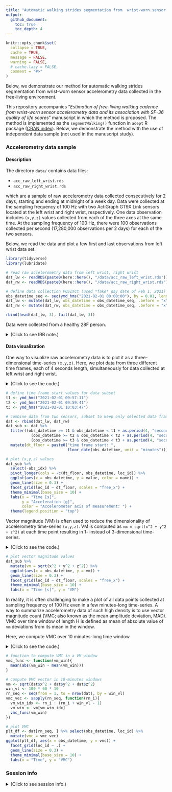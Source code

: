 ```yaml
---
title: "Automatic walking strides segmentation from  wrist-worn sensor accelerometry data collected in the free-living"
output:
  github_document:
    toc: true
    toc_depth: 4
---
```


<!-- README.md is generated from README.Rmd. Please edit that file -->

```r
knitr::opts_chunk$set(
  collapse = TRUE,
  cache = TRUE,
  message = FALSE,
  warning = FALSE,
  # cache.lazy = FALSE,
  comment = "#>"
)
```

Below, we demonstrate our method for automatic walking strides segmentation from wrist-worn sensor accelerometry data collected in the free-living environment. 

This repository accompanies "*Estimation of free-living walking cadence from wrist-worn sensor accelerometry data and its association with SF-36 quality of life scores*" manuscript in which the method is proposed. The method is implemented as the `segmentWalking()` function in `adept` R package ([CRAN index](https://cran.r-project.org/web/packages/adept/index.html)). Below, we demonstrate the method with the use of independent data sample (not used in the manuscript study). 

### Accelerometry data sample 

#### Description 

The directory `data/` contains data files: 

* `acc_raw_left_wrist.rds`
* `acc_raw_right_wrist.rds`

which are a sample of raw accelerometry data collected consecutively for 2 days, starting and ending at midnight of a week day. Data were collected at the sampling frequency of 100 Hz with two ActiGraph GT9X Link sensors located at the left wrist and right wrist, respectively. One data observation includes `(x,y,z)` values collected from each of the three axes at the same time. At the sampling frequency of 100 Hz, there were 100 observations collected per second (17,280,000 observations per 2 days) for each of the two sensors.

Below, we read the data and plot a few first and last observations from left wrist data set. 

```r
library(tidyverse)
library(lubridate)

# read raw accelerometry data from left wrist, right wrist
dat_lw <- readRDS(paste0(here::here(), "/data/acc_raw_left_wrist.rds")) %>% as_tibble()
dat_rw <- readRDS(paste0(here::here(), "/data/acc_raw_right_wrist.rds")) %>% as_tibble()

# define data collection POSIXct (used *fake* day date of Feb 1, 2021)
obs_datetime_seq <- seq(ymd_hms("2021-02-01 00:00:00"), by = 0.01, length.out = nrow(dat_lw))
dat_lw <- mutate(dat_lw, obs_datetime = obs_datetime_seq, .before = "x")
dat_rw <- mutate(dat_rw, obs_datetime = obs_datetime_seq, .before = "x")
```

```r
rbind(head(dat_lw, 3), tail(dat_lw, 3))
```

Data were collected from a healthy 28F person.

<details>
  <summary>(Click to see IRB note.)</summary>
  
The raw accelerometry data in `data/` package were collected from sensors worn by Marta Karas, an author of this repository. The IRB Office Determination Request Form for Primary (New) Data Collection request form was submitted in regard to the collection and further publishing of these data. Based on preliminary review of the request form submitted, it was determined that the data collection and further data publishing activity described in the determination request does not qualify as human subjects research as defined by DHHS regulations 45 CFR 46.102, and does not require IRB oversight.
</details>

#### Data visualization  

One way to visualize raw accelerometry data is to plot it as a three-dimensional time-series `(x,y,z)`. Here, we plot data from three different time frames, each of 4 seconds length, simultaneously for data collected at left wrist and right wrist. 

<details> <summary>(Click to see the code.)</summary>
```r
# define time frame start values for data subset
t1 <- ymd_hms("2021-02-01 09:57:11") 
t2 <- ymd_hms("2021-02-01 09:59:41") 
t3 <- ymd_hms("2021-02-01 10:03:47") 

# combine data from two sensors, subset to keep only selected data frames 
dat <- rbind(dat_lw, dat_rw)
dat_sub <- dat %>%
  filter((obs_datetime >= t1 & obs_datetime < t1 + as.period(4, "seconds")) | 
           (obs_datetime >= t2 & obs_datetime < t2 + as.period(4, "seconds")) | 
           (obs_datetime >= t3 & obs_datetime < t3 + as.period(4, "seconds")) ) %>%
  mutate(dt_floor = paste0("time frame start: ", 
                           floor_date(obs_datetime, unit = "minutes")))

# plot (x,y,z) values 
dat_sub %>%
  select(-obs_idx) %>% 
  pivot_longer(cols = -c(dt_floor, obs_datetime, loc_id)) %>%
  ggplot(aes(x = obs_datetime, y = value, color = name)) + 
  geom_line(size = 0.3) + 
  facet_grid(loc_id ~ dt_floor, scales = "free_x") + 
  theme_minimal(base_size = 10) + 
  labs(x = "Time [s]", 
       y = "Acceleration [g]", 
       color = "Accelerometer axis of measurement: ") + 
  theme(legend.position = "top")
```
</details>

```r
# define time frame start values for data subset
t1 <- ymd_hms("2021-02-01 09:57:11") 
t2 <- ymd_hms("2021-02-01 09:59:41") 
t3 <- ymd_hms("2021-02-01 10:03:47") 

# combine data from two sensors, subset to keep only selected data frames 
dat <- rbind(dat_lw, dat_rw)
dat_sub <- dat %>%
  filter((obs_datetime >= t1 & obs_datetime < t1 + as.period(4, "seconds")) | 
           (obs_datetime >= t2 & obs_datetime < t2 + as.period(4, "seconds")) | 
           (obs_datetime >= t3 & obs_datetime < t3 + as.period(4, "seconds")) ) %>%
  mutate(dt_floor = paste0("time frame start: ", 
                           floor_date(obs_datetime, unit = "minutes")))

# plot (x,y,z) values 
dat_sub %>%
  select(-obs_idx) %>% 
  pivot_longer(cols = -c(dt_floor, obs_datetime, loc_id)) %>%
  ggplot(aes(x = obs_datetime, y = value, color = name)) + 
  geom_line(size = 0.3) + 
  facet_grid(loc_id ~ dt_floor, scales = "free_x") + 
  theme_minimal(base_size = 10) + 
  labs(x = "Time [s]", 
       y = "Acceleration [g]", 
       color = "Accelerometer axis of measurement: ") + 
  theme(legend.position = "top")
```

Vector magnitude (VM) is often used to reduce the dimensionality of accelerometry time-series `(x,y,z)`. VM is computed as `vm = sqrt(x^2 + y^2 + z^2)` at each time point resulting in 1- instead of 3-dimensional time-series.

<details> <summary>(Click to see the code.)</summary>
```r
# plot vector magnitude values 
dat_sub %>%
  mutate(vm = sqrt(x^2 + y^2 + z^2)) %>%
  ggplot(aes(x = obs_datetime, y = vm)) + 
  geom_line(size = 0.3) + 
  facet_grid(loc_id ~ dt_floor, scales = "free_x") + 
  theme_minimal(base_size = 10) + 
  labs(x = "Time [s]", y = "VM") 
```
</details>

```r
# plot vector magnitude values 
dat_sub %>%
  mutate(vm = sqrt(x^2 + y^2 + z^2)) %>%
  ggplot(aes(x = obs_datetime, y = vm)) + 
  geom_line(size = 0.3) + 
  facet_grid(loc_id ~ dt_floor, scales = "free_x") + 
  theme_minimal(base_size = 10) + 
  labs(x = "Time [s]", y = "VM") 
```

In reality, it is often challenging to make a plot of all data points collected at sampling frequency of 100 Hz even in a few minutes-long time-series. A way to summarize accelerometry data of such high density is to use vector magnitude count (VMC; also known as the mean amplitude deviation, MAD). VMC over time window of length H is defined as mean of absolute value of `vm` deviations from its mean in the window. 

Here, we compute VMC over 10 minutes-long time window.

<details> <summary>(Click to see the code.)</summary>
```r
# function to compute VMC in a VM window
vmc_func <- function(vm_win){
  mean(abs(vm_win - mean(vm_win)))
}

# compute VMC vector in 10-minutes windows
vm <- sqrt(dat$x^2 + dat$y^2 + dat$z^2)
win_vl <- 100 * 60 * 10
rn_seq <- seq(from = 1, to = nrow(dat), by = win_vl)
vmc_vec <- sapply(rn_seq, function(rn_i){
  vm_win_idx <- rn_i : (rn_i + win_vl - 1)
  vm_win <- vm[vm_win_idx]
  vmc_func(vm_win)
})

# plot VMC
plt_df <- dat[rn_seq, ] %>% select(obs_datetime, loc_id) %>%
  mutate(vmc = vmc_vec)
ggplot(plt_df, aes(x = obs_datetime, y = vmc)) +
  facet_grid(loc_id ~ .) +
  geom_line(size = 0.3) +
  theme_minimal(base_size = 10) +
  labs(x = "Time", y = "VMC")
```
</details>

```r
# function to compute VMC in a VM window
vmc_func <- function(vm_win){
  mean(abs(vm_win - mean(vm_win)))
}

# compute VMC vector in 10-minutes windows
vm <- sqrt(dat$x^2 + dat$y^2 + dat$z^2)
win_vl <- 100 * 60 * 10
rn_seq <- seq(from = 1, to = nrow(dat), by = win_vl)
vmc_vec <- sapply(rn_seq, function(rn_i){
  vm_win_idx <- rn_i : (rn_i + win_vl - 1)
  vm_win <- vm[vm_win_idx]
  vmc_func(vm_win)
})

# plot VMC
plt_df <- dat[rn_seq, ] %>% select(obs_datetime, loc_id) %>%
  mutate(vmc = vmc_vec)
ggplot(plt_df, aes(x = obs_datetime, y = vmc)) +
  facet_grid(loc_id ~ .) +
  geom_line(size = 0.3) +
  theme_minimal(base_size = 10) +
  labs(x = "Time", y = "VMC")
```



### Session info

<details>
  <summary>(Click to see session info.)</summary>

```r
devtools::session_info()
```
</details>


